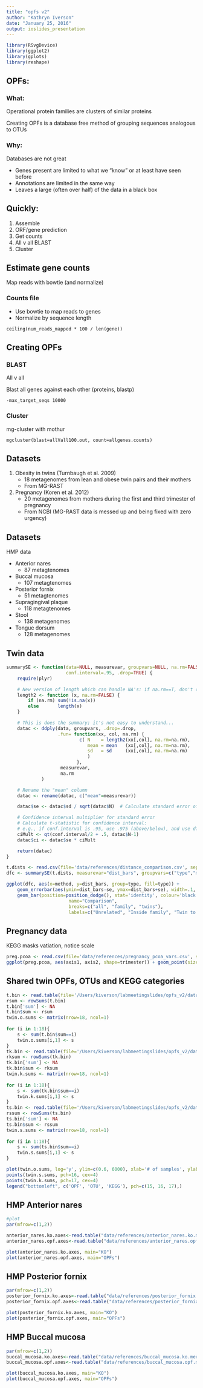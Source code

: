```yaml
---
title: "opfs v2"
author: "Kathryn Iverson"
date: "January 25, 2016"
output: ioslides_presentation
---
```

```r
library(RSvgDevice)
library(ggplot2)
library(gplots)
library(reshape)
```

## OPFs:

### What:

Operational protein families are clusters of similar proteins

Creating OPFs is a database free method of grouping sequences analogous to OTUs

### Why:

Databases are not great

* Genes present are limited to what we "know" or at least have seen before
* Annotations are limited in the same way
* Leaves a large (often over half) of the data in a black box


## Quickly:

1. Assemble
1. ORF/gene prediction
1. Get counts
1. All v all BLAST
1. Cluster


## Estimate gene counts

Map reads with bowtie (and normalize)

### Counts file

* Use bowtie to map reads to genes
* Normalize by sequence length 

```
ceiling(num_reads_mapped * 100 / len(gene))
````

## Creating OPFs

### BLAST

All v all

Blast all genes against each other (proteins, blastp)

```
-max_target_seqs 10000
```

### Cluster

mg-cluster with mothur

```
mgcluster(blast=allVall100.out, count=allgenes.counts)
```

## Datasets 

1. Obesity in twins (Turnbaugh et al. 2009)
    - 18 metagenomes from lean and obese twin pairs and their mothers
    - From MG-RAST
1. Pregnancy (Koren et al. 2012)
    - 20 metagenomes from mothers during the first and third trimester of pregnancy
    - From NCBI (MG-RAST data is messed up and being fixed with zero urgency)

## Datasets {.smaller}

HMP data

- Anterior nares
    - 87 metagtenomes
- Buccal mucosa
    - 107 metagtenomes
- Posterior fornix
    - 51 metagtenomes
- Supragingival plaque
    - 118 metagtenomes
- Stool
    - 138 metagenomes
- Tongue dorsum
    - 128 metagenomes

## Twin data

```r
summarySE <- function(data=NULL, measurevar, groupvars=NULL, na.rm=FALSE,
                      conf.interval=.95, .drop=TRUE) {
    require(plyr)

    # New version of length which can handle NA's: if na.rm==T, don't count them
    length2 <- function (x, na.rm=FALSE) {
        if (na.rm) sum(!is.na(x))
        else       length(x)
    }

    # This is does the summary; it's not easy to understand...
    datac <- ddply(data, groupvars, .drop=.drop,
                   .fun= function(xx, col, na.rm) {
                           c( N    = length2(xx[,col], na.rm=na.rm),
                              mean = mean   (xx[,col], na.rm=na.rm),
                              sd   = sd     (xx[,col], na.rm=na.rm)
                              )
                          },
                    measurevar,
                    na.rm
             )

    # Rename the "mean" column    
    datac <- rename(datac, c("mean"=measurevar))

    datac$se <- datac$sd / sqrt(datac$N)  # Calculate standard error of the mean

    # Confidence interval multiplier for standard error
    # Calculate t-statistic for confidence interval: 
    # e.g., if conf.interval is .95, use .975 (above/below), and use df=N-1
    ciMult <- qt(conf.interval/2 + .5, datac$N-1)
    datac$ci <- datac$se * ciMult

    return(datac)
}

t.dists <- read.csv(file='data/references/distance_comparison.csv', sep=',', header=T)
dfc <- summarySE(t.dists, measurevar="dist_bars", groupvars=c("type","method"))

ggplot(dfc, aes(x=method, y=dist_bars, group=type, fill=type)) + 
    geom_errorbar(aes(ymin=dist_bars-se, ymax=dist_bars+se), width=.1, position=position_dodge(.9)) +
    geom_bar(position=position_dodge(), stat='identity', colour='black') + theme_bw() + ylab('Distance') + xlab(' ') + scale_x_discrete(limits=c("unifrac", "unifrac_uw", "16s","opf", "kegg"), labels=c('Weighted Unifrac', 'Unweighted Unifrac', '16S', 'OPF', 'KEGG')) + theme(legend.justification=c(0,1), legend.position=c(0,1)) + scale_fill_manual(values=c("#000000", '#666666', "white"), 
                       name="Comparison",
                       breaks=c("all", "family", "twins"),
                       labels=c("Unrelated", "Inside family", "Twin to twin"))
```


## Pregnancy data

KEGG masks vatiation, notice scale

```r
preg.pcoa <- read.csv(file='data/references/pregnancy_pcoa_vars.csv', sep=',', header=T)
ggplot(preg.pcoa, aes(axis1, axis2, shape=trimester)) + geom_point(size=5) + theme_bw()  + facet_wrap(~method, ncol=1, scales='free')
```


## Shared twin OPFs, OTUs and KEGG categories

```r

t.bin <- read.table(file='/Users/kiverson/labmeetingslides/opfs_v2/data/references/twin_opf_bin.csv', sep=' ', header=T, row.names=1)
rsum <- rowSums(t.bin)
t.bin['sum'] <- NA
t.bin$sum <- rsum
twin.o.sums <- matrix(nrow=18, ncol=1)
 
for (i in 1:18){
    s <- sum(t.bin$sum==i)
    twin.o.sums[i,1] <- s
}
tk.bin <- read.table(file='/Users/kiverson/labmeetingslides/opfs_v2/data/references/twin_kegg_bin.csv', sep=' ', header=T, row.names=1)
rksum <- rowSums(tk.bin)
tk.bin['sum'] <- NA
tk.bin$sum <- rksum
twin.k.sums <- matrix(nrow=18, ncol=1)
 
for (i in 1:18){
    s <- sum(tk.bin$sum==i)
 	twin.k.sums[i,1] <- s
}
ts.bin <- read.table(file='/Users/kiverson/labmeetingslides/opfs_v2/data/references/twin_16s_bin.csv', sep=' ', header=T, row.names=1)
rssum <- rowSums(ts.bin)
ts.bin['sum'] <- NA
ts.bin$sum <- rssum
twin.s.sums <- matrix(nrow=18, ncol=1)
 
for (i in 1:18){
 	s <- sum(ts.bin$sum==i)
 	twin.s.sums[i,1] <- s
}

plot(twin.o.sums, log='y', ylim=c(0.6, 6000), xlab='# of samples', ylab='Shared OPFs/OTUs/KEGG Categories', pch=15, cex=4)
points(twin.s.sums, pch=16, cex=4)
points(twin.k.sums, pch=17, cex=4)
legend("bottomleft", c('OPF', 'OTU', 'KEGG'), pch=c(15, 16, 17),)

```

## HMP Anterior nares

```r

#plot
par(mfrow=c(1,2))

anterior_nares.ko.axes<-read.table("data/references/anterior_nares.ko.merge.thetayc.1.lt.nmds.axes")
anterior_nares.opf.axes<-read.table("data/references/anterior_nares.opf.merge.thetayc.1.lt.nmds.axes")

plot(anterior_nares.ko.axes, main="KO")
plot(anterior_nares.opf.axes, main="OPFs")

```

## HMP Posterior fornix

```r
par(mfrow=c(1,2))
posterior_fornix.ko.axes<-read.table("data/references/posterior_fornix.ko.merge.thetayc.1.lt.nmds.axes")
posterior_fornix.opf.axes<-read.table("data/references/posterior_fornix.opf.merge.thetayc.1.lt.nmds.axes")

plot(posterior_fornix.ko.axes, main="KO")
plot(posterior_fornix.opf.axes, main="OPFs")

```

## HMP Buccal mucosa

```r
par(mfrow=c(1,2))
buccal_mucosa.ko.axes<-read.table("data/references/buccal_mucosa.ko.merge.thetayc.1.lt.nmds.axes")
buccal_mucosa.opf.axes<-read.table("data/references/buccal_mucosa.opf.merge.thetayc.1.lt.nmds.axes")

plot(buccal_mucosa.ko.axes, main="KO")
plot(buccal_mucosa.opf.axes, main="OPFs")
```

